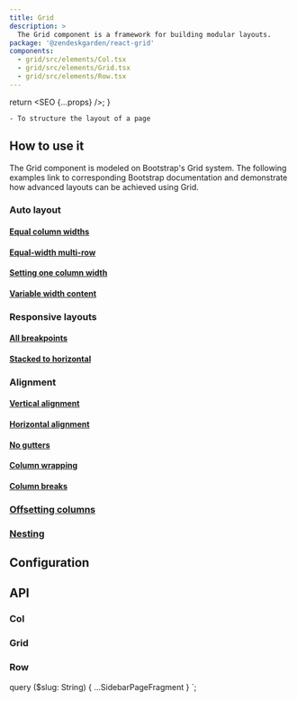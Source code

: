 ```yaml
---
title: Grid
description: >
  The Grid component is a framework for building modular layouts.
package: '@zendeskgarden/react-grid'
components:
  - grid/src/elements/Col.tsx
  - grid/src/elements/Grid.tsx
  - grid/src/elements/Row.tsx
---
```



  return <SEO {...props} />;
}

<Usage>
  <Use>

    - To structure the layout of a page

  </Use>
</Usage>

## How to use it

The Grid component is modeled on Bootstrap's Grid system. The following examples
link to corresponding Bootstrap documentation and demonstrate how advanced layouts
can be achieved using Grid.

### Auto layout

#### [Equal column widths](https://getbootstrap.com/docs/4.3/layout/grid/#equal-width)


<CodeExample code={EqualCode}>
  <Equal />
</CodeExample>

#### [Equal-width multi-row](https://getbootstrap.com/docs/4.3/layout/grid/#equal-width-multi-row)


<CodeExample code={EqualMultiCode}>
  <EqualMulti />
</CodeExample>

#### [Setting one column width](https://getbootstrap.com/docs/4.3/layout/grid/#setting-one-column-width)


<CodeExample code={OneColCode}>
  <OneCol />
</CodeExample>

#### [Variable width content](https://getbootstrap.com/docs/4.3/layout/grid/#variable-width-content)


<CodeExample code={VariableCode}>
  <Variable />
</CodeExample>

### Responsive layouts

#### [All breakpoints](https://getbootstrap.com/docs/4.3/layout/grid/#all-breakpoints)


<CodeExample code={AllBreakCode}>
  <AllBreak />
</CodeExample>

#### [Stacked to horizontal](https://getbootstrap.com/docs/4.3/layout/grid/#stacked-to-horizontal)


<CodeExample code={StackedCode}>
  <Stacked />
</CodeExample>

### Alignment

#### [Vertical alignment](https://getbootstrap.com/docs/4.3/layout/grid/#vertical-alignment)


<CodeExample code={VerticalCode}>
  <Vertical />
</CodeExample>

#### [Horizontal alignment](https://getbootstrap.com/docs/4.3/layout/grid/#horizontal-alignment)


<CodeExample code={HorizontalCode}>
  <Horizontal />
</CodeExample>

#### [No gutters](https://getbootstrap.com/docs/4.3/layout/grid/#no-gutters)


<CodeExample code={NoGuttersCode}>
  <NoGutters />
</CodeExample>

#### [Column wrapping](https://getbootstrap.com/docs/4.3/layout/grid/#column-wrapping)


<CodeExample code={ColumnWrappingCode}>
  <ColumnWrapping />
</CodeExample>

#### [Column breaks](https://getbootstrap.com/docs/4.3/layout/grid/#column-breaks)


<CodeExample code={ColumnBreaksCode}>
  <ColumnBreaks />
</CodeExample>

### [Offsetting columns](https://getbootstrap.com/docs/4.3/layout/grid/#offsetting-columns)


<CodeExample code={OffsetCode}>
  <Offset />
</CodeExample>

### [Nesting](https://getbootstrap.com/docs/4.3/layout/grid/#nesting)


<CodeExample code={NestingCode}>
  <Nesting />
</CodeExample>

## Configuration

<Configuration reactPackage={props.data.mdx.package} components={props.data.mdx.components} />

## API

### Col

<Component components={props.data.mdx.components} componentName="col" />

<PropSheet components={props.data.mdx.components} componentName="col" />

### Grid

<Component components={props.data.mdx.components} componentName="grid" />

<PropSheet components={props.data.mdx.components} componentName="grid" />

### Row

<Component components={props.data.mdx.components} componentName="row" />

<PropSheet components={props.data.mdx.components} componentName="row" />


  query ($slug: String) {
    ...SidebarPageFragment
  }
`;

